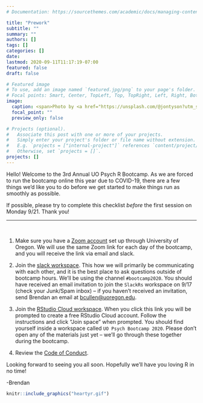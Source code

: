 ```yaml
---
# Documentation: https://sourcethemes.com/academic/docs/managing-content/

title: "Prework"
subtitle: ""
summary: ""
authors: []
tags: []
categories: []
date: 
lastmod: 2020-09-11T11:17:19-07:00
featured: false
draft: false

# Featured image
# To use, add an image named `featured.jpg/png` to your page's folder.
# Focal points: Smart, Center, TopLeft, Top, TopRight, Left, Right, BottomLeft, Bottom, BottomRight.
image:
  caption: <span>Photo by <a href="https://unsplash.com/@jontyson?utm_source=unsplash&amp;utm_medium=referral&amp;utm_content=creditCopyText">Jon Tyson</a> on <a href="https://unsplash.com/s/photos/welcome?utm_source=unsplash&amp;utm_medium=referral&amp;utm_content=creditCopyText">Unsplash</a></span>
  focal_point: ""
  preview_only: false

# Projects (optional).
#   Associate this post with one or more of your projects.
#   Simply enter your project's folder or file name without extension.
#   E.g. `projects = ["internal-project"]` references `content/project/deep-learning/index.md`.
#   Otherwise, set `projects = []`.
projects: []
---
```


Hello! Welcome to the 3rd Annual UO Psych R Bootcamp. As we are forced to run the bootcamp online this year due to COVID-19, there are a few things we'd like you to do before we get started to make things run as smoothly as possible. 

:::clock
If possible, please try to complete this checklist *before* the first session on Monday 9/21. Thank you!
:::


***

<br> 

1) Make sure you have a [Zoom account](https://service.uoregon.edu/TDClient/2030/Portal/KB/ArticleDet?ID=101392) set up through University of Oregon. We will use the same Zoom link for each day of the bootcamp, and you will receive the link via email and slack.

2) Join the [slack workspace](https://uodatascience.slack.com/). This how we will primarily be communicating with each other, and it is the best place to ask questions outside of bootcamp hours. We'll be using the channel `#bootcamp2020`. You should have received an email invitation to join the `SlackRs` workspace on 9/17 (check your Junk/Spam inbox) -- if you haven't received an invitation, send Brendan an email at [bcullen@uoregon.edu](mailto:bcullen@uoregon.edu). 

3) Join the [RStudio Cloud workspace](https://rstudio.cloud/spaces/94452/join?access_code=E3V8Vd%2FB%2F5edCEBphs4kuttNb6epLuRbqzab2L8J). When you click this link you will be prompted to create a free RStudio Cloud account. Follow the instructions and click "Join space" when prompted. You should find yourself inside a workspace called `UO Psych Bootcamp 2020`. Please don't open any of the materials just yet -- we'll go through these together during the bootcamp. 

4) Review the [Code of Conduct](/#code_of_conduct).

Looking forward to seeing you all soon. Hopefully we'll have you loving R in no time!

-Brendan

```r
knitr::include_graphics("heartyr.gif")
```

